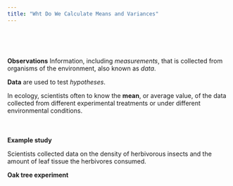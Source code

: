 ```yaml
---
title: "Wht Do We Calculate Means and Variances"
---
```


<div style = "margin-bottom:75px;">

</div>

<div style = "margin-bottom:50px;">

**Observations** Information, including *measurements*, that is collected from organisms of the environment, also known as *data*.

**Data** are used to test *hypotheses*.

In ecology, scientists often to know the **mean**, or average value, of the data collected from different experimental treatments or under different environmental conditions.  

</div>

<div style = "margin-bottom:50px;">

**Example study** 

Scientists collected data on the density of herbivorous insects and the amount of leaf tissue the herbivores consumed.

**Oak tree experiment**



</div>
